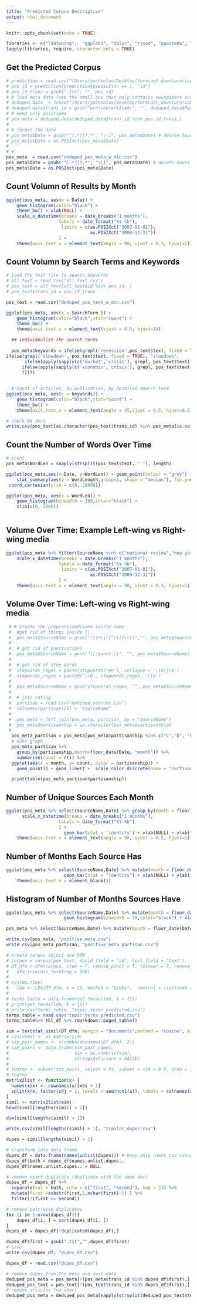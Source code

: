 ```yaml
---
title: "Predicted Corpus Descriptive"
output: html_document
---
```


```r
knitr::opts_chunk$set(echo = TRUE)

libraries <- c("ldatuning",  "ggplot2", "dplyr", "rjson", "quanteda", "lubridate", "parallel", "tidytext", "stringi", "tidyr", "tibble",  "stringr", "gridExtra", "data.table", "scales", "tidyverse",  "tm", "topicmodels", "quanteda.textstats")
lapply(libraries, require, character.only = TRUE)
```

## Get the Predicted Corpus
```r
# prediction = read.csv("/Users/yuchenluo/Desktop/forecast_downturn/code_scripts/text_predictions_8-19-21.csv")
# pos_id = prediction[prediction$prediction == 1, "id"]
# pos_id_trans = gsub(".txt", "", pos_id)
# # load meta data (use the small one that only contains newspapers and select magazines)
# deduped.data  = fread("/Users/yuchenluo/Desktop/forecast_downturn/code_scripts/small_meta.csv") #fread is faster
# deduped.data$trans_id = gsub("urn:contentItem:", "", deduped.data$ResultId)
# # keep only positives
# pos_meta = deduped.data[deduped.data$trans_id %in% pos_id_trans,]
# 
# # format the date
# pos_meta$Date = gsub("^(.*?)T.*", "\\1", pos_meta$Date) # delete hours
# pos_meta$Date = as.POSIXct(pos_meta$Date)
# 
# # 
pos_meta  = read.csv("deduped_pos_meta_w_min.csv")
pos_meta$Date = gsub("^(.*?)T.*", "\\1", pos_meta$Date) # delete hours
pos_meta$Date = as.POSIXct(pos_meta$Date)
```

## Count Volumn of Results by Month

```r

ggplot(pos_meta, aes(x = Date)) +
    geom_histogram(color="black") +
    theme_bw() + xlab(NULL) +
    scale_x_datetime(breaks = date_breaks("1 months"),
                    labels = date_format("%Y-%b"),
                     limits = c(as.POSIXct("2007-01-01"),
                                as.POSIXct("2009-12-31"))
                    ) +
    theme(axis.text.x = element_text(angle = 90, vjust = 0.5, hjust=1))
```

## Count Volumn by Search Terms and Keywords

```r
# load the text file to search keywords
# all_text = read.csv("all_text.csv")
# pos_text = all_text[all_text$id %in% pos_id, ]
# pos_text$trans_id = pos_id_trans

pos_text = read.csv("deduped_pos_text_w_min.csv")

ggplot(pos_meta, aes(x = SearchTerm )) +
    geom_histogram(color="black",stat="count") +
    theme_bw() +
    theme(axis.text.x = element_text(vjust = 0.5, hjust=1))

  ## individualize the search terms
  
  pos_meta$keywords = ifelse(grepl('recession',pos_text$text, fixed = TRUE), "recession", ifelse(apply(sapply(c('market','downturn'), grepl, pos_text$text), 1, all), "market_downturn", ifelse(apply(sapply(c('economic','downturn'), grepl, pos_text$text), 1, all), "economic_downturn", 
ifelse(grepl('slowdown', pos_text$text, fixed = TRUE), "slowdown", 
       ifelse(apply(sapply(c('market','crisis'), grepl, pos_text$text), 1, all), "market_crisis", 
      ifelse(apply(sapply(c('economic','crisis'), grepl, pos_text$text), 1, all), "market_crisis", NA)
      )))))
  

  # Count of articles, by publication, by detailed search term
ggplot(pos_meta, aes(x = keywords)) +
    geom_histogram(color="black",stat="count") +
    theme_bw() +
    theme(axis.text.x = element_text(angle = 45,vjust = 0.5, hjust=0.5))

# check NA docs
write.csv(pos_text[as.character(pos_text$trans_id) %in% pos_meta[is.na(pos_meta$keywords),]$trans_id, "text"], "NA_keywords.csv")
```

## Count the Number of Words Over Time 

```r
# count
pos_meta$WordLen = sapply(strsplit(pos_text$text, " "), length)

```


```r
ggplot(pos_meta,aes(x=Date, y=WordLen)) + geom_point(colour = "grey") +
    stat_summary(aes(y = WordLength,group=1, shape = "median"), fun.y=median, colour="red", size = 1, geom="smooth",group=1, show.legend = TRUE)   +      scale_shape_manual("", values=c("mean"="x")) +
 coord_cartesian(ylim = c(0, 20000))

```

```r
ggplot(pos_meta, aes(x = WordLen)) +
    geom_histogram(binwidth = 100,color="black") +
    xlim(c(0, 2000))
 
```

## Volume Over Time: Example Left-wing vs Right-wing media
```r
ggplot(pos_meta %>% filter(SourceName %in% c("national review","new york times")) , aes(Date,colour = SourceName)) + geom_histogram(fill="transparent") + xlab(NULL) +
    scale_x_datetime(breaks = date_breaks("1 months"),
                    labels = date_format("%Y-%b"), 
                     limits = c(as.POSIXct("2007-01-01"), 
                                as.POSIXct("2009-12-31")) 
                    ) + 
    theme(axis.text.x = element_text(angle = 90, vjust = 0.5, hjust=1))
```

## Volume Over Time:  Left-wing vs Right-wing media

```r

 # # create the preprocessed/same source name
 #  #get rid of things inside ()
 #  pos_meta$SourceName = gsub("\\s*\\([^\\)]+\\)","", pos_meta$SourceName) %>% tolower()
 #  
 #  # get rid of punctuations 
 #  pos_meta$SourceName = gsub("[[:punct:]]", "", pos_meta$SourceName)
 # 
 #  # get rid of stop words
 #  stopwords_regex = paste(stopwords('en'), collapse = '\\b|\\b')
 #  stopwords_regex = paste0('\\b', stopwords_regex, '\\b')
 #  
 #  pos_meta$SourceName = gsub(stopwords_regex, "", pos_meta$SourceName) %>% trimws()
 #  
 #  # join rating
 #  partisan = read.csv("matched_sources.csv")
 #  colnames(partisan)[1] = "SourceName"
 #  
 #  pos_meta = left_join(pos_meta, partisan, by = "SourceName")
 #  pos_meta$partisanship = as.character(pos_meta$partisanship)
 #  
  pos_meta_partisan = pos_meta[pos_meta$partisanship %in% c("C","D", "R"), ]
  # make graph
  pos_meta_partisan %>% 
    group_by(partisanship,month=floor_date(Date, "month")) %>% 
    summarise(count = n()) %>%
  ggplot(aes(x = month, y= count, color = partisanship)) +
    geom_point() + geom_line() +  scale_color_discrete(name = "Partisanship", labels = c("Center", "Dems", "Reps")) 

  print(table(pos_meta_partisan$partisanship))

```

## Number of Unique Sources Each Month
```r
ggplot(pos_meta %>% select(SourceName,Date) %>% group_by(month = floor_date(Date, unit = "month")) %>% summarise(uniq_source= n_distinct(SourceName)), aes(x = month,y = uniq_source)) + 
      scale_x_datetime(breaks = date_breaks("1 months"),
                    labels = date_format("%Y-%b")
                    ) +
                      geom_bar(stat = 'identity') + xlab(NULL) + ylab("Number of Unique Sources") +
    theme(axis.text.x = element_text(angle = 90, vjust = 0.5, hjust=1))
```

## Number of Months Each Source Has 
```r
ggplot(pos_meta %>% select(SourceName,Date) %>% mutate(month = floor_date(Date, unit = "month")) %>% group_by(SourceName) %>% summarise(months= n_distinct(month)), aes(x = SourceName, y = months)) +
                      geom_bar(stat = "identity") + xlab(NULL) + ylab("Number of Unique Sources") +
    theme(axis.text.x = element_blank())
```

## Histogram of Number of Months Sources Have
```r
ggplot(pos_meta %>% select(SourceName,Date) %>% mutate(month = floor_date(Date, unit = "month")) %>% group_by(SourceName) %>% summarise(months= n_distinct(month)), aes(x = months)) +
                      geom_histogram(binwidth = 10,color="black") + xlab("Number of Months Sources Have") + ylab("Number of Sources") 

pos_meta %>% select(SourceName,Date) %>% mutate(month = floor_date(Date, unit = "month")) %>% group_by(SourceName) %>% summarise(months= n_distinct(month))
```

```r
write.csv(pos_meta, "positive_meta.csv")
write.csv(pos_meta_partisan, "positive_meta_partisan.csv")
```

```r
# create corpus object and DTM
# corpus = corpus(pos_text, docid_field = "id", text_field = "text")
# DT_dfm <-dfm(corpus, stem = T, remove_punct = T, tolower = T, remove_twitter = T, remove_numbers = TRUE, remove = c(stopwords("english"))) %>%
#   dfm_trim(min_termfreq = 100)
# 
# system.time(
#   lda <- LDA(DT_dfm, k = 15, method = "Gibbs",  control = list(seed = 1234, iter = 1000)))
# 
# terms_table = data.frame(get_terms(lda, k = 15))
# print(get_terms(lda, k = 15))
# write_csv(terms_table, "topic_terms_predicted.csv")
terms_table = read.csv("topic_terms_predicted.csv")
terms_table%>% tbl_df %>% rmarkdown::paged_table()


```

```r

sim = textstat_simil(DT_dfm, margin = "documents",method = "cosine", min_simil = 0.9)
# cosinemat <- as.matrix(sim)
# sim_pair_names <- t(combn(docnames(DT_dfm), 2))
# sim_pairs <- data.frame(sim_pair_names,
#                         sim = as.numeric(sim), 
#                         stringsAsFactors = FALSE)
# 
# todrop <- subset(sim_pairs, select = X1, subset = sim > 0.9, drop = TRUE)
# todrop
matrix2list <- function(x) {
  names(x@x) <- rownames(x)[x@i + 1]
  split(x@x, factor(x@j + 1, levels = seq(ncol(x)), labels = colnames(x)))
}
simil <- matrix2list(sim)
head(simil[lengths(simil) > 1])

dim(simil[lengths(simil) > 1])

write.csv(simil[lengths(simil) > 1], "similar_dupes.csv")

dupes = simil[lengths(simil) > 1]

# transform into data frame
dupes_df = data.frame(names(unlist(dupes))) # keep only names cuz values don't matter
dupes_df$both = dupes_df$names.unlist.dupes..
dupes_df$names.unlist.dupes.. = NULL

# remove exact duplicate (duplicate with the same doc)
dupes_df = dupes_df %>%
  separate(col = both, into = c("first", "second"), sep = 33) %>%
  mutate(first =substr(first,1,nchar(first)-1) ) %>%
  filter(!(first == second))

# remove pair-wise duplicates 
for (i in 1:nrow(dupes_df)){
    dupes_df[i, ] = sort(dupes_df[i, ])
}
dupes_df = dupes_df[!duplicated(dupes_df),]

dupes_df$first = gsub(".txt","",dupes_df$first)
# save
write.csv(dupes_df, "dupes_df.csv")

dupes_df = read.csv("dupes_df.csv")

# remove dupes from the meta and text data
deduped_pos_meta = pos_meta[!(pos_meta$trans_id %in% dupes_df$first),]
deduped_pos_text = pos_text[!(pos_text$trans_id %in% dupes_df$first),]
# remove articles too short
deduped_pos_meta = deduped_pos_meta[sapply(strsplit(deduped_pos_text$text, " "), length) > 50, ]

```